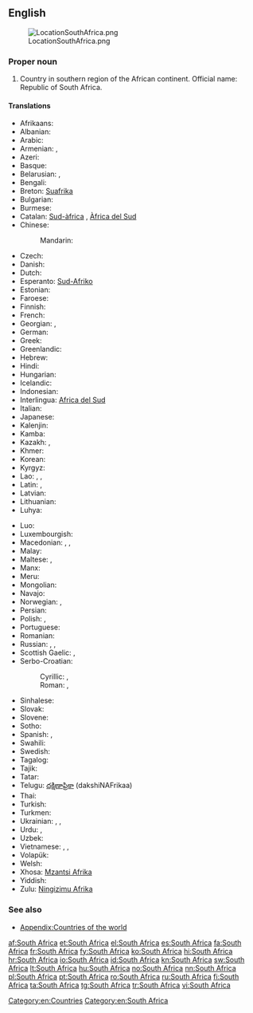 {{wikipedia}}
==English==
[[Image:LocationSouthAfrica.png|thumb]]

===Proper noun===
{{en-proper noun|head=[[South]] [[Africa]]}}

# Country in southern region of the African continent. Official name: Republic of South Africa.

====Translations====
{{trans-top|country}}
* Afrikaans: {{t+|af|Suid-Afrika}}
* Albanian: {{t-|sq|Afrika Jugore|f}}
* Arabic: {{t-|ar|جنوب إفريقيا|f|tr=janūb ʾifrīqíyyā|sc=Arab}}
* Armenian: {{t-|hy|Հարավաֆրիկյան Հանրապետություն|tr=Haravafrikyan Hanrapetut'yun}}, {{t-|hy|Հարավային Աֆրիկա|tr=Haravayin Afrika|sc=Armn}}
* Azeri: {{t+|az|Cənubi Afrika}}
* Basque: {{t-|eu|Hego Afrika|xs=Basque}}
* Belarusian: {{t-|be|Паўднёва-Афрыканская Рэспубліка|tr=Paŭdnjóva-Afrykánskaja Respúblika|xs=Belarusian}},  {{t-|be|Паўднёвая Афрыка|f|tr=Paŭdnjóvaja Áfryka|xs=Belarusian}}
* Bengali: {{t-|bn|দক্ষিণ আফ্রিকা|tr=dôkhin aphrika}}
* Breton: [[Suafrika]]
* Bulgarian: {{t-|bg|Южна Африка|f|tr=Júžna Áfrika}}
* Burmese: {{t-|my|တောင်အာဖရိကနိုင်ငံ|tr=taʊ̀n ahpări.ka. naiñngañ|sc=Mymr}}
* Catalan: [[Sud-àfrica]] {{f}}, [[Àfrica del Sud]] {{f}}
* Chinese:
*: Mandarin: {{t|cmn|南非|tr=Nán-Fēi|sc=Hani}}
* Czech: {{t+|cs|Jihoafrická republika|f}}
* Danish: {{t-|da|Sydafrika}}
* Dutch: {{t+|nl|Zuid-Afrika}}
* Esperanto: [[Sud-Afriko]]
* Estonian: {{t-|et|Lõuna-Aafrika}}
* Faroese: {{t-|fo|Suðurafrika|n}}
* Finnish: {{t+|fi|Etelä-Afrikka}}
* French: {{t+|fr|Afrique du Sud|f}}
* Georgian: {{t-|ka|სამხრეთ აფრიკის რესპუბლიკა|tr=samxret' aprik'as respublik'a|sc=Geor|xs=Georgian}}, {{t-|ka|სამხრეთი აფრიკა|tr=samxret'i aprik'a|sc=Geor}}
* German: {{t+|de|Südafrika|n}}
* Greek: {{t+|el|Νότια Αφρική|f|tr=Nótia Afrikí}}
* Greenlandic: {{t-|kl|Afrika Kujalleq|xs=Greenlandic}}
* Hebrew: {{t-|he|דרום אפריקה|tr=drom afrika}}
* Hindi: {{t+|hi|दक्षिण अफ़्रीका|tr=dakṣiṇ afrīkā|xs=Hindi}}
* Hungarian: {{t+|hu|Dél-afrikai Köztársaság}}
* Icelandic: {{t+|is|Suður-Afríka}}
* Indonesian: {{t-|id|Afrika Selatan}}
* Interlingua: [[Africa del Sud]]
* Italian: {{t+|it|Sudafrica|f}}
* Japanese: {{t-|ja|南アフリカ|tr=Minamí-Afuriká}}
* Kalenjin: {{tø|kln|South Afrika}}
* Kamba: {{tø|kam|South Afrika}}
* Kazakh: {{t|kk|Оңтүстік Африка Республикасы|tr=Oñtüstik Afrïka Respwblïkası|sc=Cyrl|xs=Kazakh}}, {{t|kk|Оңтүстік Африка|tr=Oñtüstik Afrïka|sc=Cyrl}}
* Khmer: {{t-|km|អាហ្វ្រិកខាងត្បូង|sc=Khmr|tr=aafrɨk kʰaang tboong}}
* Korean: {{t-|ko|남아프리카|tr=Nam Apeurika|sc=Hang}}
* Kyrgyz: {{t-|ky|Түштүк Африка|tr=Tüştük Afrika|sc=Cyrl}}
* Lao: {{t-|lo|ອາຟຣິກາໃຕ້|tr=aː frī kaː tȃy|sc=Laoo}}, {{t-|lo|ອາຝະລິກາໃຕ້|tr=ʔàː fá lī kàː tȃy|sc=Laoo}}, {{t-|lo|ອາຟຣິກໃຕ້|tr=aː frīk tȃy|sc=Laoo}}
* Latin: {{t-|la|Africa Australis|f}}, {{t-|la|Africa Meridionalis|f}}
* Latvian: {{t-|lv|Dienvidāfrika|f}}
* Lithuanian: {{t-|lt|Pietų Afrika|f}}
* Luhya: {{tø|luy|South Afrika}}
{{trans-mid}}
* Luo: {{tø|luo|South Afrika}}
* Luxembourgish: {{t+|lb|Südafrika}}
* Macedonian: {{t-|mk|Јужноафриканска Република|f|tr=Južnoafríkanska Repúblika}}, {{t+|mk|Јужна Африка|f|tr=Júžna Áfrika}}, {{t-|mk|ЈАР|tr=JAR}}
* Malay: {{t-|ms|Afrika Selatan}}
* Maltese: {{t-|mt|Afrika t'Isfel|f|alt=l-Afrika t'Isfel}}, {{t-|mt|Sud Afrika|f|alt=is-Sud Afrika}}
* Manx: {{t-|gv|Yn Affrick Yiass|xs=Manx}}
* Meru: {{tø|mer|South Afrika}}
* Mongolian: {{t-|mn|Өмнөд Африк|tr=Ömnöd Afrik|sc=Cyrl}}
* Navajo: {{tø|nv|Kéyah Naakai Łizhinii Bikéyah Shádiʼááhjí Siʼánígíí}}
* Norwegian: {{t+|no|Sør-Afrika}}, {{t-|no|Republikken Sør-Afrika}}
* Persian: {{t-|fa|آفریقای جنوبی|tr=Âfriqâ-ye Jonubi|xs=Persian}}
* Polish: {{t+|pl|Republika Południowej Afryki|f}}, {{t-|pl|Południowa Afryka|f}}
* Portuguese: {{t+|pt|África do Sul|f}}
* Romanian: {{t+|ro|Africa de Sud|f}}
* Russian: {{t-|ru|Южная Африка|f|tr=Júžnaja Áfrika}}, {{t-|ru|Южно-Африканская Республика|f|tr=Júžno-Afrikánskaja Respúblika}}, {{t+|ru|ЮАР|f|tr=juár}}
* Scottish Gaelic: {{t-|gd|Afraga a Deas|xs=Scottish Gaelic}}, {{t-|gd|Poblachd Afraga a Deas|xs=Scottish Gaelic}}
* Serbo-Croatian:
*: Cyrillic: {{t-|sh|Јужна Африка|f|sc=Cyrl|xs=Serbo-Croatian}},   {{t-|sh|Јужноафричка Република|f|sc=Cyrl|xs=Serbo-Croatian}}
*: Roman: {{t-|sh|Južna Afrika|f|xs=Serbo-Croatian}}, {{t-|sh|Južnoafrička Republika|f|xs=Serbo-Croatian}}
* Sinhalese: {{t-|si|දකුණු අප්‍රිකාව|tr=dakuṇu aprikāva|sc=Sinh}}
* Slovak: {{t-|sk|Južná Afrika|f}}
* Slovene: {{t-|sl|Južna Afrika|f}}
* Sotho: {{t+|st|Afrika Borwa|xs=Sotho}}
* Spanish: {{t+|es|Sudáfrica|f}}, {{t-|es|África del Sur|f}}
* Swahili: {{t+|sw|Afrika Kusini|xs=Swahili}}
* Swedish: {{t+|sv|Sydafrika}}
* Tagalog: {{t+|tl|Timog Aprika}}
* Tajik: {{t+|tg|Африқои Ҷанубӣ|tr=Afriqoi Janubī|sc=Cyrl}}
* Tatar: {{t-|tt|Көньяк Африка|tr=Könyaq Afrika|sc=Cyrl}}
* Telugu: [[దక్షిణాఫ్రికా]] (dakshiNAFrikaa)
* Thai: {{t+|th|แอฟริกาใต้|tr=àef-rí-gaa dtâi}}
* Turkish: {{t+|tr|Güney Afrika}}
* Turkmen: {{t-|tk|Günorta Afrika}}
* Ukrainian: {{t-|uk|Південно-Африканська Республіка|tr=Pivdénno-Afrykáns'ka Respúblika|xs=Ukrainian}}, {{t+|uk|Південна Африка|f|tr=Pivdénna Áfryka|xs=Ukrainian}}, {{t-|uk|ПАР|f|tr=par|xs=Ukrainian}}
* Urdu: {{t-|ur|جنوبی افریقہ|tr=janūbī afrīqâ|xs=Urdu}}, {{t-|ur|ساؤتھ افریقہ|tr=sā'uth afrīqâ|sc=ur-Arab}}
* Uzbek: {{t-|uz|Janubiy Ofriqo}}
* Vietnamese: {{t-|vi|Cộng hòa Nam Phi|xs=Vietnamese}}, {{t-|vi|Nam Phi|xs=Vietnamese}}, {{t-|vi|南非|sc=Hani|xs=Vietnamese}}
* Volapük: {{t-|vo|Sulüdafrikän|xs=Volapük}}
* Welsh: {{t-|cy|De Affrica|xs=Welsh}}
* Xhosa: [[Mzantsi Afrika]]
* Yiddish: {{t-|yi|דרום אַפֿריקע|tr=dorem afrike|sc=Hebr}}
* Zulu: [[Ningizimu Afrika]]
{{trans-bottom}}

===See also===
* [[Appendix:Countries of the world]]

[[Category:en:Countries]]
[[Category:en:South Africa]]

[[af:South Africa]]
[[et:South Africa]]
[[el:South Africa]]
[[es:South Africa]]
[[fa:South Africa]]
[[fr:South Africa]]
[[fy:South Africa]]
[[ko:South Africa]]
[[hi:South Africa]]
[[hr:South Africa]]
[[io:South Africa]]
[[id:South Africa]]
[[kn:South Africa]]
[[sw:South Africa]]
[[lt:South Africa]]
[[hu:South Africa]]
[[no:South Africa]]
[[nn:South Africa]]
[[pl:South Africa]]
[[pt:South Africa]]
[[ro:South Africa]]
[[ru:South Africa]]
[[fi:South Africa]]
[[ta:South Africa]]
[[tg:South Africa]]
[[tr:South Africa]]
[[vi:South Africa]]